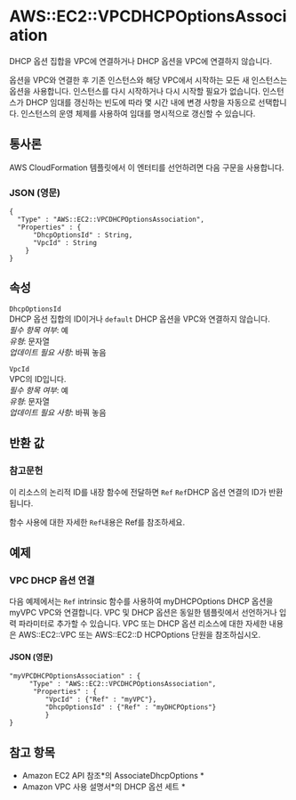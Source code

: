 # AWS::EC2::VPCDHCPOptionsAssociation

DHCP 옵션 집합을 VPC에 연결하거나 DHCP 옵션을 VPC에 연결하지 않습니다.

옵션을 VPC와 연결한 후 기존 인스턴스와 해당 VPC에서 시작하는 모든 새 인스턴스는 옵션을 사용합니다. 인스턴스를 다시 시작하거나 다시 시작할 필요가 없습니다. 인스턴스가 DHCP 임대를 갱신하는 빈도에 따라 몇 시간 내에 변경 사항을 자동으로 선택합니다. 인스턴스의 운영 체제를 사용하여 임대를 명시적으로 갱신할 수 있습니다.

## 통사론

AWS CloudFormation 템플릿에서 이 엔터티를 선언하려면 다음 구문을 사용합니다.

### JSON (영문)

```
{
  "Type" : "AWS::EC2::VPCDHCPOptionsAssociation",
  "Properties" : {
      "DhcpOptionsId" : String,
      "VpcId" : String
    }
}
```

## 속성

`DhcpOptionsId`  
DHCP 옵션 집합의 ID이거나 `default` DHCP 옵션을 VPC와 연결하지 않습니다.  
_필수 항목 여부_: 예  
_유형_: 문자열  
_업데이트 필요 사항_: 바꿔 놓음

`VpcId`  
VPC의 ID입니다.  
_필수 항목 여부_: 예  
_유형_: 문자열  
_업데이트 필요 사항_: 바꿔 놓음

## 반환 값

### 참고문헌

이 리소스의 논리적 ID를 내장 함수에 전달하면 `Ref` `Ref`DHCP 옵션 연결의 ID가 반환됩니다.

함수 사용에 대한 자세한 `Ref`내용은 Ref를 참조하세요.

## 예제

### VPC DHCP 옵션 연결

다음 예제에서는 `Ref` intrinsic 함수를 사용하여 myDHCPOptions DHCP 옵션을 myVPC VPC와 연결합니다. VPC 및 DHCP 옵션은 동일한 템플릿에서 선언하거나 입력 파라미터로 추가할 수 있습니다. VPC 또는 DHCP 옵션 리소스에 대한 자세한 내용은 AWS::EC2::VPC 또는 AWS::EC2::D HCPOptions 단원을 참조하십시오.

#### JSON (영문)

```
"myVPCDHCPOptionsAssociation" : {
     "Type" : "AWS::EC2::VPCDHCPOptionsAssociation",
      "Properties" : {
         "VpcId" : {"Ref" : "myVPC"},
         "DhcpOptionsId" : {"Ref" : "myDHCPOptions"}
         }
}
```

## 참고 항목

- Amazon EC2 API 참조*의 AssociateDhcpOptions *
- Amazon VPC 사용 설명서*의 DHCP 옵션 세트 *
